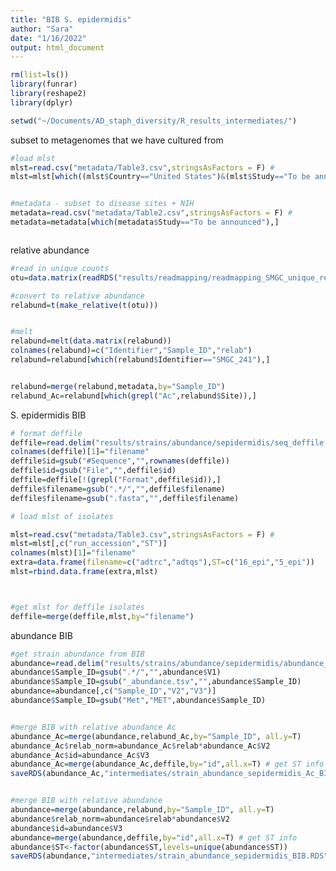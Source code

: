 ```yaml
---
title: "BIB S. epidermidis"
author: "Sara"
date: "1/16/2022"
output: html_document
---
```


```r
rm(list=ls())
library(funrar)
library(reshape2)
library(dplyr)

setwd("~/Documents/AD_staph_diversity/R_results_intermediates/")

```



subset to metagenomes that we have cultured from

```r

#load mlst
mlst=read.csv("metadata/Table3.csv",stringsAsFactors = F) #   
mlst=mlst[which((mlst$Country=="United States")&(mlst$Study=="To be announced")),]


#metadata - subset to disease sites + NIH 
metadata=read.csv("metadata/Table2.csv",stringsAsFactors = F) #  
metadata=metadata[which(metadata$Study=="To be announced"),]



```


relative abundance

```r

#read in unique counts
otu=data.matrix(readRDS("results/readmapping/readmapping_SMGC_unique_reads.RDS"))

#convert to relative abundance
relabund=t(make_relative(t(otu)))


#melt
relabund=melt(data.matrix(relabund))
colnames(relabund)=c("Identifier","Sample_ID","relab")
relabund=relabund[which(relabund$Identifier=="SMGC_241"),] 


relabund=merge(relabund,metadata,by="Sample_ID")
relabund_Ac=relabund[which(grepl("Ac",relabund$Site)),]


```





S. epidermidis BIB

```r

# format deffile 
deffile=read.delim("results/strains/abundance/sepidermidis/seq_deffile.txt", stringsAsFactors = F, sep="\t")
colnames(deffile)[1]="filename"
deffile$id=gsub("#Sequence","",rownames(deffile))
deffile$id=gsub("File","",deffile$id)
deffile=deffile[!(grepl("Format",deffile$id)),]
deffile$filename=gsub(".*/","",deffile$filename)
deffile$filename=gsub(".fasta","",deffile$filename)

# load mlst of isolates

mlst=read.csv("metadata/Table3.csv",stringsAsFactors = F) #   
mlst=mlst[,c("run_accession","ST")]
colnames(mlst)[1]="filename"
extra=data.frame(filename=c("adtrc","adtqs"),ST=c("16_epi","5_epi"))
mlst=rbind.data.frame(extra,mlst)



#get mlst for deffile isolates
deffile=merge(deffile,mlst,by="filename")

```


abundance BIB

```r

#get strain abundance from BIB
abundance=read.delim("results/strains/abundance/sepidermidis/abundance_all_vf.tsv", stringsAsFactors = F, header=F)
abundance$Sample_ID=gsub(".*/","",abundance$V1)
abundance$Sample_ID=gsub("_abundance.tsv","",abundance$Sample_ID)
abundance=abundance[,c("Sample_ID","V2","V3")]
abundance$Sample_ID=gsub("Met","MET",abundance$Sample_ID)


#merge BIB with relative abundance Ac
abundance_Ac=merge(abundance,relabund_Ac,by="Sample_ID", all.y=T)
abundance_Ac$relab_norm=abundance_Ac$relab*abundance_Ac$V2
abundance_Ac$id=abundance_Ac$V3
abundance_Ac=merge(abundance_Ac,deffile,by="id",all.x=T) # get ST info
saveRDS(abundance_Ac,"intermediates/strain_abundance_sepidermidis_Ac_BIB.RDS")


#merge BIB with relative abundance
abundance=merge(abundance,relabund,by="Sample_ID", all.y=T)
abundance$relab_norm=abundance$relab*abundance$V2
abundance$id=abundance$V3
abundance=merge(abundance,deffile,by="id",all.x=T) # get ST info
abundance$ST<-factor(abundance$ST,levels=unique(abundance$ST))
saveRDS(abundance,"intermediates/strain_abundance_sepidermidis_BIB.RDS")


```




